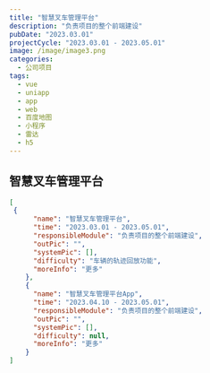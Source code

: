 ```yaml
---
title: "智慧叉车管理平台"
description: "负责项目的整个前端建设"
pubDate: "2023.03.01"
projectCycle: "2023.03.01 - 2023.05.01"
image: /image/image3.png
categories:
  - 公司项目
tags:
  - vue
  - uniapp
  - app
  - web
  - 百度地图
  - 小程序
  - 雷达
  - h5
---
```


## 智慧叉车管理平台

```json
[
 {
      "name": "智慧叉车管理平台",
      "time": "2023.03.01 - 2023.05.01",
      "responsibleModule": "负责项目的整个前端建设",
      "outPic": "",
      "systemPic": [],
      "difficulty": "车辆的轨迹回放功能",
      "moreInfo": "更多"
    },
    {
      "name": "智慧叉车管理平台App",
      "time": "2023.04.10 - 2023.05.01",
      "responsibleModule": "负责项目的整个前端建设",
      "outPic": "",
      "systemPic": [],
      "difficulty": null,
      "moreInfo": "更多"
    }
]
```
